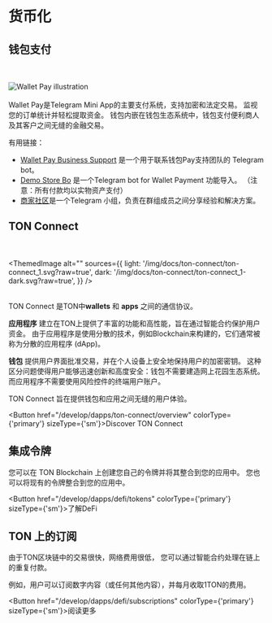 
# 货币化

## 钱包支付

<br></br>
<img src="https://storage.googleapis.com/ton-strapi/reason_Card5_19eeac1401/reason_Card5_19eeac1401.png" alt="Wallet Pay illustration"/>
<br></br>
Wallet Pay是Telegram Mini App的主要支付系统，支持加密和法定交易。 监视您的订单统计并轻松提取资金。
钱包内嵌在钱包生态系统中，钱包支付便利商人及其客户之间无缝的金融交易。

有用链接：

- [Wallet Pay Business Support](https://t.me/WalletPay_supportbot) 是一个用于联系钱包Pay支持团队的 Telegram bot。
- [Demo Store Bo](https://t.me/PineAppleDemoWPastoreBot) 是一个Telegram bot for Wallet Payment 功能导入。 （注意：所有付款均以实物资产支付）
- [商家社区](https://t.me/+6TREWBeyZxI5Njli)是一个Telegram 小组，负责在群组成员之间分享经验和解决方案。

## TON Connect

<br></br>
<ThemedImage
  alt=""
  sources={{
    light: '/img/docs/ton-connect/ton-connect_1.svg?raw=true',
    dark: '/img/docs/ton-connect/ton-connect_1-dark.svg?raw=true',
  }}
/>
<br></br>

TON Connect 是TON中**wallets** 和 **apps** 之间的通信协议。

**应用程序** 建立在TON上提供了丰富的功能和高性能，旨在通过智能合约保护用户资金。 由于应用程序是使用分散的技术，例如Blockchain来构建的，它们通常被称为分散的应用程序 (dApp)。

**钱包** 提供用户界面批准交易，并在个人设备上安全地保持用户的加密密钥。 这种区分问题使得用户能够迅速创新和高度安全：钱包不需要建造网上花园生态系统。 而应用程序不需要使用风险控件的终端用户账户。

TON Connect 旨在提供钱包和应用之间无缝的用户体验。

<Button href="/develop/dapps/ton-connect/overview" colorType={'primary'} sizeType={'sm'}>Discover TON Connect</Button>

## 集成令牌

您可以在 TON Blockchain 上创建您自己的令牌并将其整合到您的应用中。 您也可以将现有的令牌整合到您的应用中。

<Button href="/develop/dapps/defi/tokens" colorType={'primary'} sizeType={'sm'}>了解DeFi</Button>

## TON 上的订阅

由于TON区块链中的交易很快，网络费用很低， 您可以通过智能合约处理在链上的重复付款。

例如，用户可以订阅数字内容（或任何其他内容），并每月收取1TON的费用。

<Button href="/develop/dapps/defi/subscriptions" colorType={'primary'} sizeType={'sm'}>阅读更多</Button>
